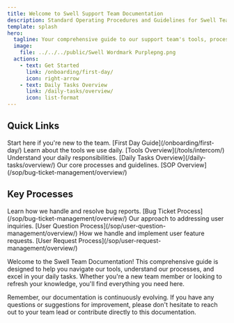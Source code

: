 ```yaml
---
title: Welcome to Swell Support Team Documentation
description: Standard Operating Procedures and Guidelines for Swell Team Members
template: splash
hero:
  tagline: Your comprehensive guide to our support team's tools, processes, and daily tasks
  image:
    file: ../../../public/Swell Wordmark Purplepng.png
  actions:
    - text: Get Started
      link: /onboarding/first-day/
      icon: right-arrow
    - text: Daily Tasks Overview
      link: /daily-tasks/overview/
      icon: list-format
---
```



## Quick Links

<CardGrid >
	<Card title="Onboarding" icon="rocket">
		Start here if you're new to the team. [First Day Guide](/onboarding/first-day/)
	</Card>
	<Card title="Tools" icon="setting">
		Learn about the tools we use daily. [Tools Overview](/tools/intercom/)
	</Card>
	<Card title="Daily Tasks" icon="list-format">
		Understand your daily responsibilities. [Daily Tasks Overview](/daily-tasks/overview/)
	</Card>
	<Card title="Standard Operating Procedures" icon="open-book">
		Our core processes and guidelines. [SOP Overview](/sop/bug-ticket-management/overview/)
	</Card>
</CardGrid>

## Key Processes

<CardGrid>
	<Card title="Bug Ticket Management" icon="error">
		Learn how we handle and resolve bug reports. [Bug Ticket Process](/sop/bug-ticket-management/overview/)
	</Card>
	<Card title="User Question Management" icon="question">
		Our approach to addressing user inquiries. [User Question Process](/sop/user-question-management/overview/)
	</Card>
	<Card title="User Request Management" icon="add-document">
		How we handle and implement user feature requests. [User Request Process](/sop/user-request-management/overview/)
	</Card>
</CardGrid>

Welcome to the Swell Team Documentation! This comprehensive guide is designed to help you navigate our tools, understand our processes, and excel in your daily tasks. Whether you're a new team member or looking to refresh your knowledge, you'll find everything you need here.

Remember, our documentation is continuously evolving. If you have any questions or suggestions for improvement, please don't hesitate to reach out to your team lead or contribute directly to this documentation.
